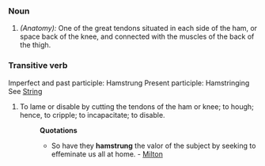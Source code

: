 ===Noun===
#''(Anatomy):'' One of the great tendons situated in each side of the ham, or space back of the knee, and connected with the muscles of the back of the thigh.
===Transitive verb===
Imperfect and past participle: Hamstrung
Present participle: Hamstringing 
See [[String]]
#To lame or disable by cutting the tendons of the ham or knee; to hough; hence, to cripple; to incapacitate; to disable.
#:'''Quotations'''
#:*So have they <b>hamstrung</b> the valor of the subject by seeking to effeminate us all at home. - [[Milton]]